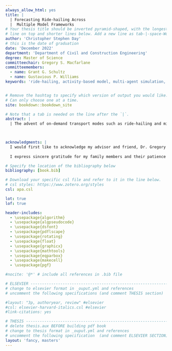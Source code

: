 ```yaml
---
always_allow_html: yes
title: |
  | Forecasting Ride-hailing Across  
  |  Multiple Model Frameworks
# Your thesis title should be inverted pyramid-shaped, with the longest
# line on top and shorter lines below. Add a new line as tab-|-space-Words
author: 'Christopher Stephen Day'
# this is the date of graduation
date: 'December 2022'
department: 'Department of Civil and Construction Engineering'
degree: Master of Science
committeechair: Gregory S. Macfarlane
committeemembers:
  - name: Grant G. Schultz
  - name: Gustavious P. Williams
keywords: 'ride-hailing, activity-based model, multi-agent simulation, ActivitySim, BEAM, tour mode, tour purpose'


# Remove the hashtag to specify which version of output you would like.
# Can only choose one at a time.
site: bookdown::bookdown_site

# Note that a tab is needed on the line after the `|`.
abstract: |
  | The advent of on-demand transport modes such as ride-hailing and microtransit has challenged forecasters to develop new methods of forecasting the use and impacts of such modes. In particular, there is some professional disagreement about the relative role of activity-based transportation behavior models — which have detailed understanding of the person making a trip and its purpose —  and multi-agent demand simulations which may have a better understanding of the availability and service characteristics of on-demand services. A particular question surrounds how the relative strengths of these two approaches might be successfully paired in practice. Using daily plans generated by the activity-based model ActivitySim as inputs to the BEAM multi-agent simulation, we construct nine different methodological combinations by allowing the choice to use a pooled ride-hail service in ActivitySim, in BEAM with different utility functions, or in both. Within each combination, we estimate ride-hailing ridership and level of service measures. The results suggest that mode choice model structure drastically affects ride-hailing ridership and level of service. In addition, we see that multi-agent simulation overstates the demand interest relative to an activity-based model, but there may be opportunities in future research to implement feedback loops to balance the ridership and level of service forecasts between the two models. 
  


acknowledgments: |
  I would first like to acknowledge my advisor and friend, Dr. Gregory Macfarlane, for teaching me everything I know. Without you, this thesis and my future career would be boring and stupid. I found a work to love and enjoy while researching under your supervision, and for that I will forever be grateful. I express gratitude as well to Dr. Schultz and Dr. Williams for being on my advisory committe and helping me finish my thesis. I would also like to acknowledge the United States Department of Transportation (USDOT) for funding my research. Thank you to the members of the T-SCORE center, especially Dr. Gregory Erhardt, Jawad Hoque, and Vedant Goyal for their friendship and assistance with tackling BEAM. A special shoutout to Nate Lant and Hayden Atchley for working on ActivitySim and BEAM even when we had no idea what we were doing. Together, we got this thing done. I am enormously grateful as well to Zachary Needell at Lawrence Berkeley National Laboratory for working with the T-SCORE team and me in our efforts to tame BEAM. Without you, none of this would have been possible. An additional thanks to Wasatch Front Regional Council, especially Chad Worthen, for sharing data and working with our group. Also, a standing ovation to the creators of the ggalluvial R package.
  
  I express sincere gratitude for my family members and their patience and support as I conducted this research. Especially, thank you to my wife Megan, because without her I would probably be dead. She convinced me to apply for this research position, held down the fort at home, let me work every Saturday for 3 years, and was patient with me everytime I went insane staring at my computer screeen. I appreciate you all. Finally, thank you to the BYU tennis courts and Kevin Lunt, because tennis is the key to happiness. 

# Specify the location of the bibliography below
bibliography: [book.bib] 

# Download your specific csl file and refer to it in the line below.
# csl styles: https://www.zotero.org/styles
csl: apa.csl

lot: true
lof: true

header-includes:
  - \usepackage{algorithm}
  - \usepackage{algpseudocode}
  - \usepackage{dsfont}
  - \usepackage{pdflscape}
  - \usepackage{rotating}
  - \usepackage{float}
  - \usepackage{graphicx}
  - \usepackage{mathtools}
  - \usepackage{eqparbox}
  - \usepackage{makecell}
  - \usepackage{pgf}

#nocite: '@*' # include all references in .bib file

# ELSEVIER ----------------------------------------------------------------#
# change to elsevier format in _ouput.yml and references
# uncomment the following specifications (and comment THESIS section)

#layout: "3p, authoryear, review" #elsevier
#csl: elsevier-harvard-italics.csl #elsevier
#link-citations: yes

# THESIS ------------------------------------------------------------------#
# delete thesis.aux BEFORE building pdf book
# change to thesis format in _ouput.yml and references
# uncomment the following specification  (and comment ELSEVIER SECTION)
layout: 'fancy, masters'
---
```


